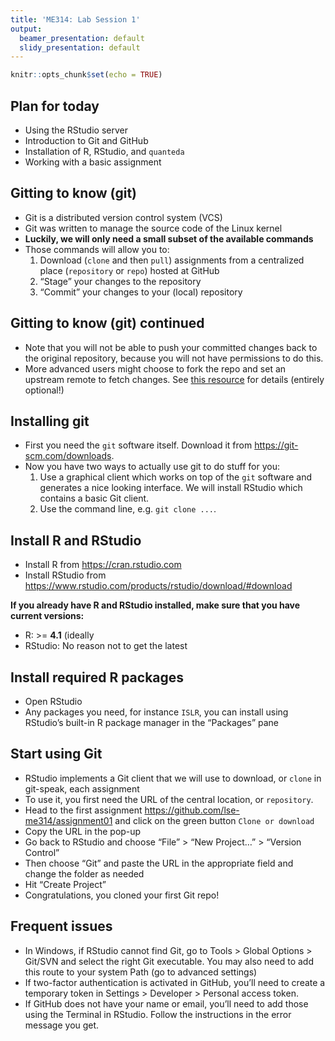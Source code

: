 ---
title: 'ME314: Lab Session 1'
output:
  beamer_presentation: default
  slidy_presentation: default
---

```{r setup, include=FALSE}
knitr::opts_chunk$set(echo = TRUE)
```

## Plan for today

- Using the RStudio server
- Introduction to Git and GitHub
- Installation of R, RStudio, and `quanteda`
- Working with a basic assignment

<!--
## Accessing and using RStudio server

You should try accessing this server:

[https://me314.hpccloud.lse.ac.uk](https://me314.hpccloud.lse.ac.uk)
-->

## Gitting to know (git)

- Git is a distributed version control system (VCS)
- Git was written to manage the source code of the Linux kernel
- __Luckily, we will only need a small subset of the available commands__
- Those commands will allow you to:
    1. Download (`clone` and then `pull`) assignments from a centralized place (`repository` or `repo`) hosted at GitHub
    2. "Stage" your changes to the repository
    3. "Commit" your changes to your (local) repository

## Gitting to know (git) continued

- Note that you will not be able to push your committed changes back to the original repository, because you will not have permissions to do this.  
- More advanced users might choose to fork the repo and set an upstream remote to fetch changes.  See [this resource](https://help.github.com/articles/fork-a-repo/) for details (entirely optional!)

## Installing git

- First you need the `git` software itself. Download it from <https://git-scm.com/downloads>.
- Now you have two ways to actually use git to do stuff for you:
    1. Use a graphical client which works on top of the `git` software and generates a nice looking interface. We will install RStudio which contains a basic Git client.
    2. Use the command line, e.g. `git clone ...`.

## Install R and RStudio

- Install R from <https://cran.rstudio.com>
- Install RStudio from <https://www.rstudio.com/products/rstudio/download/#download>

__If you already have R and RStudio installed, make sure that you have current versions:__

- R: >= __4.1__ (ideally
- RStudio: No reason not to get the latest

## Install required R packages

- Open RStudio
- Any packages you need, for instance `ISLR`, you can install using RStudio's built-in R package manager in the "Packages" pane

## Start using Git

- RStudio implements a Git client that we will use to download, or `clone` in git-speak, each assignment
- To use it, you first need the URL of the central location, or `repository`.
- Head to the first assignment <https://github.com/lse-me314/assignment01> and click on the green button `Clone or download`
- Copy the URL in the pop-up
- Go back to RStudio and choose "File" > "New Project..." > "Version Control"
- Then choose "Git" and paste the URL in the appropriate field and change the folder as needed
- Hit "Create Project"
- Congratulations, you cloned your first Git repo!

## Frequent issues

- In Windows, if RStudio cannot find Git, go to Tools > Global Options > Git/SVN and select the right Git executable. You may also need to add this route to your system Path (go to advanced settings)
- If two-factor authentication is activated in GitHub, you'll need to create a temporary token in Settings > Developer > Personal access token.
- If GitHub does not have your name or email, you'll need to add those using the Terminal in RStudio. Follow the instructions in the error message you get.

